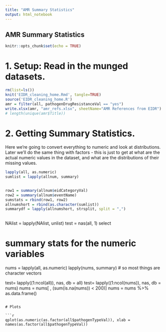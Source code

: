 ```yaml
---
title: "AMR Summary Statistics"
output: html_notebook
---
```


## AMR Summary Statistics 

```r
knitr::opts_chunk$set(echo = TRUE)
```

# 1. Setup: Read in the munged datasets.

```r
rm(list=ls())
knit('EIDR_cleaning_home.Rmd', tangle=TRUE)
source('EIDR_cleaning_home.R')
amr = filter(all, pathogenDrugResistanceVal == "yes")
write.xlsx(amr, "amr_refs.xlsx", sheetName="AMR References from EIDR") 
# length(unique(amr$Title))

```

# 2. Getting Summary Statistics. 

Here we're going to convert everything to numeric and look at distributions. 
Later we'll do the same thing with factors - this is just to get at what are the actual numeric values in the dataset, and what are the distributions of their missing values. 

```r
  
lapply(all, as.numeric) 
sumlist = lapply(allnum, summary)
 

row1 = summary(allnum$eidCategoryVal)
row2 = summary(allnum$eventName)
sumstats = rbind(row1, row2)
allnumshort = rbind(as.character(sumlist))
summarydf = lapply(allnumshort, strsplit, split = ",")
 
```

NAlist = lapply(NAlist, unlist)
test = nas(all, 1)
select

# summary stats for the numeric variables
nums = lapply(all, as.numeric)
lapply(nums, summary) # so most things are character vectors 

test= lapply((1:ncol(all)), nas, db = all)
test= lapply((1:ncol(nums)), nas, db = nums)
nums = nums[ , (sum(is.na(nums)) < 200)]
nums = nums %>% as.data.frame()

 
``` 
 
# Plots 
    
```r
    
qplot(as.numeric(as.factor(all$pathogenTypeVal)), xlab = names(as.factor(all$pathogenTypeVal))
          
```           